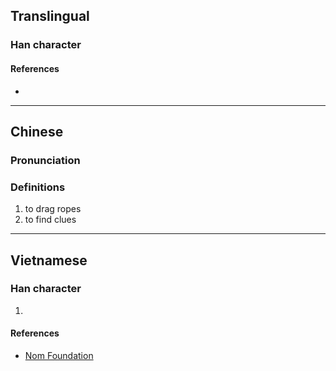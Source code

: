 {{character info/new}}
==Translingual==

===Han character===
{{Han char|rn=64|rad=手|as=08|sn=11|four=52020|canj=QMGN|ids=⿰扌到}}

====References====
* {{Han ref|kx=0435.130|dkj=12205|dj=0784.300|hdz=31895.010|uh=636F|ud=25455|bh=D572|bd=54642}}

----
==Chinese==
{{zh-forms}}

===Pronunciation===
{{zh-pron
|m=dáo
|m-s=
|dg=
|c=dou3,dou2
|c-t=
|g=
|h=pfs=
|j=
|mb=
|md=
|mn=
|mn-t=
|w=
|x=
|mc=y
|oc=y
|cat=v
}}

===Definitions===
{{zh-hanzi}}

# to drag ropes
# to find clues
----

==Vietnamese==

===Han character===
{{vi-hantu|đảo|rs=手08}}

# {{defn|lang=vi|sort=手08}}

====References====
* [http://nomfoundation.org/common/nom_details.php?codepoint=636f Nom Foundation]